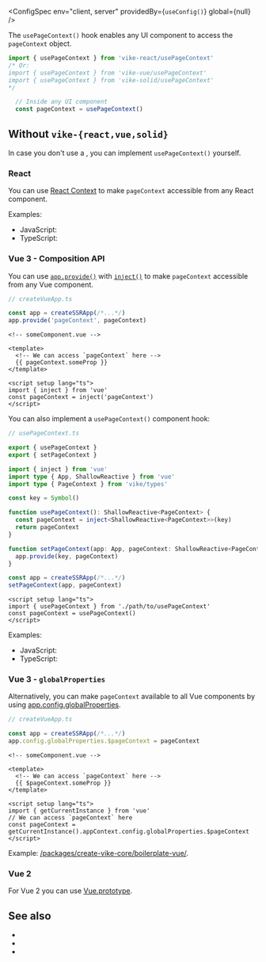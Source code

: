 
<ConfigSpec
  env="client, server"
  providedBy={<ProvidedBy><code>useConfig()</code></ProvidedBy>}
  global={null}
/>

The `usePageContext()` hook enables any UI component to access the <Link href="/pageContext">`pageContext` object</Link>.

```ts ts-only
import { usePageContext } from 'vike-react/usePageContext'
/* Or:
import { usePageContext } from 'vike-vue/usePageContext'
import { usePageContext } from 'vike-solid/usePageContext'
*/

  // Inside any UI component
  const pageContext = usePageContext()
```

## Without `vike-{react,vue,solid}`

In case you don't use a <UiFrameworkExtension />, you can implement `usePageContext()` yourself.

### React

You can use [React Context](https://reactjs.org/docs/context.html) to make `pageContext` accessible from any React component.

Examples:
 - JavaScript: <RepoLink path='/packages/create-vike-core/boilerplate-react/renderer/usePageContext.jsx' />
 - TypeScript: <RepoLink path='/packages/create-vike-core/boilerplate-react-ts/renderer/usePageContext.tsx' />

### Vue 3 - Composition API

You can use
[`app.provide()`](https://v3.vuejs.org/api/application-api.html#provide)
with
[`inject()`](https://v3.vuejs.org/api/composition-api.html#provide-inject)
to make `pageContext` accessible from any Vue component.

```ts
// createVueApp.ts

const app = createSSRApp(/*...*/)
app.provide('pageContext', pageContext)
```

```vue
<!-- someComponent.vue -->

<template>
  <!-- We can access `pageContext` here -->
  {{ pageContext.someProp }}
</template>

<script setup lang="ts">
import { inject } from 'vue'
const pageContext = inject('pageContext')
</script>
```

You can also implement a `usePageContext()` component hook:

```ts
// usePageContext.ts

export { usePageContext }
export { setPageContext }

import { inject } from 'vue'
import type { App, ShallowReactive } from 'vue'
import type { PageContext } from 'vike/types'

const key = Symbol()

function usePageContext(): ShallowReactive<PageContext> {
  const pageContext = inject<ShallowReactive<PageContext>>(key)
  return pageContext
}

function setPageContext(app: App, pageContext: ShallowReactive<PageContext>) {
  app.provide(key, pageContext)
}
```

```ts
const app = createSSRApp(/*...*/)
setPageContext(app, pageContext)
```

```vue
<script setup lang="ts">
import { usePageContext } from './path/to/usePageContext'
const pageContext = usePageContext()
</script>
```

Examples:
 - JavaScript: <RepoLink path='/packages/create-vike-core/boilerplate-vue/renderer/usePageContext.js' />
 - TypeScript: <RepoLink path='/packages/create-vike-core/boilerplate-vue-ts/renderer/usePageContext.ts' />

### Vue 3 - `globalProperties`

Alternatively, you can make `pageContext` available to all Vue components by using [app.config.globalProperties](https://v3.vuejs.org/api/application-config.html#globalproperties).

```ts
// createVueApp.ts

const app = createSSRApp(/*...*/)
app.config.globalProperties.$pageContext = pageContext
```

```vue
<!-- someComponent.vue -->

<template>
  <!-- We can access `pageContext` here -->
  {{ $pageContext.someProp }}
</template>

<script setup lang="ts">
import { getCurrentInstance } from 'vue'
// We can access `pageContext` here
const pageContext = getCurrentInstance().appContext.config.globalProperties.$pageContext
</script>
```

Example: [/packages/create-vike-core/boilerplate-vue/](https://github.com/vikejs/vike/tree/main/packages/create-vike-core/boilerplate-vue).

### Vue 2

For Vue 2 you can use [Vue.prototype](https://vuejs.org/v2/cookbook/adding-instance-properties.html#Base-Example).


## See also

 - <Link href="/pageContext" />
 - <Link href="/passToClient" />
 - <Link href="/useData" />
